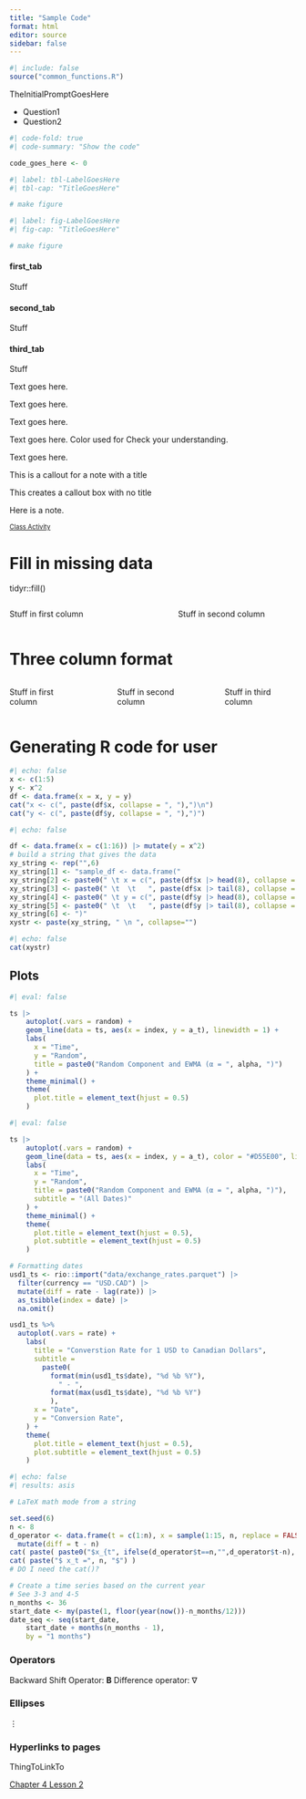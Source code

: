 ```yaml
---
title: "Sample Code"
format: html
editor: source
sidebar: false
---
```


```r
#| include: false
source("common_functions.R")
```





<!-- Check Your Understanding -->

::: {.callout-tip icon=false title="Check Your Understanding"}

TheInitialPromptGoesHere

-   Question1
-   Question2

:::



<!-- Folded code:  -->

```r
#| code-fold: true
#| code-summary: "Show the code"

code_goes_here <- 0
```



<!-- Tables -->
```r
#| label: tbl-LabelGoesHere
#| tbl-cap: "TitleGoesHere"

# make figure
```

<!-- Figures -->
```r
#| label: fig-LabelGoesHere
#| fig-cap: "TitleGoesHere"

# make figure
```


::: panel-tabset
#### first_tab

Stuff

#### second_tab

Stuff

#### third_tab

Stuff
:::




::: {.callout-note}
Text goes here.
:::

::: {.callout-warning}
Text goes here.
:::

::: {.callout-important}
Text goes here.
:::

::: {.callout-tip}
Text goes here. Color used for Check your understanding.
:::

::: {.callout-caution}
Text goes here.
:::



::: {.callout-note icon=false title="TitleGoesHere"}
This is a callout for a note with a title
:::

::: {.callout-tip appearance="minimal"}
This creates a callout box with no title
:::

::: {.callout-note}
Here is a note.
:::






<!-- Solutions at the bottom of the page -->

<a href="javascript:showhide('Solutions')"
style="font-size:.8em;">Class Activity</a>

::: {#Solutions style="display:none;"}

Solutions to Class Activity

```r
#| echo: false
stuff <- "here"
```

:::




# Fill in missing data
 tidyr::fill()


 
 
 
 

<!-- Beginning of two columns -->
::: columns
::: {.column width="45%"}

Stuff in first column

:::

::: {.column width="10%"}
<!-- empty column to create gap -->
:::

::: {.column width="45%"}

Stuff in second column

:::
:::
<!-- End of two columns -->





# Three column format

::: columns
::: {.column width="30%"}

Stuff in first column

:::

::: {.column width="5%"}
<!-- empty column to create gap -->
:::

::: {.column width="30%"}

Stuff in second column

:::

::: {.column width="5%"}
<!-- empty column to create gap -->
:::

::: {.column width="30%"}

Stuff in third column

:::
:::







# Generating R code for user

```r
#| echo: false
x <- c(1:5)
y <- x^2
df <- data.frame(x = x, y = y)
cat("x <- c(", paste(df$x, collapse = ", "),")\n")
cat("y <- c(", paste(df$y, collapse = ", "),")")
```

```r
#| echo: false

df <- data.frame(x = c(1:16)) |> mutate(y = x^2)
# build a string that gives the data
xy_string <- rep("",6)
xy_string[1] <- "sample_df <- data.frame("
xy_string[2] <- paste0(" \t x = c(", paste(df$x |> head(8), collapse = ", "), ", ")
xy_string[3] <- paste0(" \t  \t   ", paste(df$x |> tail(8), collapse = ", "), ")," )
xy_string[4] <- paste0(" \t y = c(", paste(df$y |> head(8), collapse = ", "), ", ")
xy_string[5] <- paste0(" \t  \t   ", paste(df$y |> tail(8), collapse = ", "), ")" )
xy_string[6] <- ")"
xystr <- paste(xy_string, " \n ", collapse="")

#| echo: false
cat(xystr)
```



## Plots

```r
#| eval: false

ts |> 
    autoplot(.vars = random) +
    geom_line(data = ts, aes(x = index, y = a_t), linewidth = 1) +
    labs(
      x = "Time",
      y = "Random",
      title = paste0("Random Component and EWMA (α = ", alpha, ")")
    ) +
    theme_minimal() +
    theme(
      plot.title = element_text(hjust = 0.5)
    )
```

```r
#| eval: false

ts |> 
    autoplot(.vars = random) +
    geom_line(data = ts, aes(x = index, y = a_t), color = "#D55E00", linewidth = 1) +
    labs(
      x = "Time",
      y = "Random",
      title = paste0("Random Component and EWMA (α = ", alpha, ")"),
      subtitle = "(All Dates)"
    ) +
    theme_minimal() +
    theme(
      plot.title = element_text(hjust = 0.5),
      plot.subtitle = element_text(hjust = 0.5)
    )
```

<!-- Formatting dates -->
```r
# Formatting dates
usd1_ts <- rio::import("data/exchange_rates.parquet") |>
  filter(currency == "USD.CAD") |>
  mutate(diff = rate - lag(rate)) |>
  as_tsibble(index = date) |>
  na.omit()

usd1_ts %>% 
  autoplot(.vars = rate) + 
    labs(
      title = "Converstion Rate for 1 USD to Canadian Dollars",
      subtitle = 
        paste0(
          format(min(usd1_ts$date), "%d %b %Y"),
            " - ",
          format(max(usd1_ts$date), "%d %b %Y")
          ),
      x = "Date",
      y = "Conversion Rate",
    ) +
    theme(
      plot.title = element_text(hjust = 0.5),
      plot.subtitle = element_text(hjust = 0.5)
    )
```

```r
#| echo: false
#| results: asis

# LaTeX math mode from a string

set.seed(6)
n <- 8
d_operator <- data.frame(t = c(1:n), x = sample(1:15, n, replace = FALSE)) |>
  mutate(diff = t - n)
cat( paste( paste0("$x_{t", ifelse(d_operator$t==n,"",d_operator$t-n), "} = ", d_operator$x, "$"), collapse = ",$~$ " ) ) 
cat( paste("$ x_t =", n, "$") )
# DO I need the cat()?
```


```r
# Create a time series based on the current year
# See 3-3 and 4-5
n_months <- 36
start_date <- my(paste(1, floor(year(now())-n_months/12)))
date_seq <- seq(start_date,
    start_date + months(n_months - 1),
    by = "1 months")
```

### Operators
Backward Shift Operator: $\mathbf{B}$
Difference operator: $\nabla$

### Ellipses
⋮

### Hyperlinks to pages

<!-- Bookmark -->
<a id="IDvalue">ThingToLinkTo</a>

<!-- Reference -->
<a href="https://byuistats.github.io/timeseries/chapter_4_lesson_2.html#DifferenceOperator">Chapter 4 Lesson 2</a>


<!-- Linear Imputation of Missing Values using the zoo package -->
<!-- See Lesson 5-3 -->